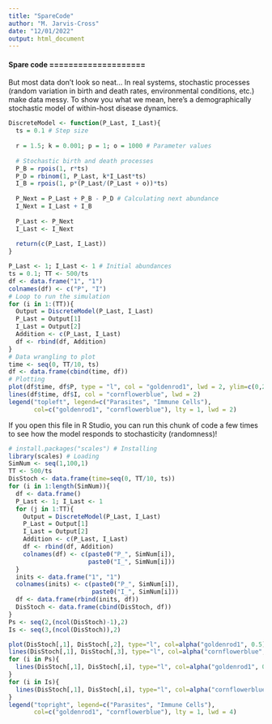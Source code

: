 ```yaml
---
title: "SpareCode"
author: "M. Jarvis-Cross"
date: "12/01/2022"
output: html_document
---
```


#### Spare code ====================
But most data don't look so neat... In real systems, stochastic processes (random variation in birth and death rates, environmental conditions, etc.) make data messy. To show you what we mean, here's a demographically stochastic model of within-host disease dynamics.  
``` r
DiscreteModel <- function(P_Last, I_Last){
  ts = 0.1 # Step size
  
  r = 1.5; k = 0.001; p = 1; o = 1000 # Parameter values
  
  # Stochastic birth and death processes
  P_B = rpois(1, r*ts) 
  P_D = rbinom(1, P_Last, k*I_Last*ts) 
  I_B = rpois(1, p*(P_Last/(P_Last + o))*ts) 
  
  P_Next = P_Last + P_B - P_D # Calculating next abundance
  I_Next = I_Last + I_B
  
  P_Last <- P_Next
  I_Last <- I_Next
  
  return(c(P_Last, I_Last))
}

P_Last <- 1; I_Last <- 1 # Initial abundances
ts = 0.1; TT <- 500/ts  
df <- data.frame("1", "1") 
colnames(df) <- c("P", "I") 
# Loop to run the simulation
for (i in 1:(TT)){
  Output = DiscreteModel(P_Last, I_Last)
  P_Last = Output[1]
  I_Last = Output[2]
  Addition <- c(P_Last, I_Last)
  df <- rbind(df, Addition)
}
# Data wrangling to plot
time <- seq(0, TT/10, ts)
df <- data.frame(cbind(time, df))
# Plotting
plot(df$time, df$P, type = "l", col = "goldenrod1", lwd = 2, ylim=c(0,250), xlab="Time", ylab="Abundance")
lines(df$time, df$I, col = "cornflowerblue", lwd = 2)
legend("topleft", legend=c("Parasites", "Immune Cells"),
       col=c("goldenrod1", "cornflowerblue"), lty = 1, lwd = 2)
```

If you open this file in R Studio, you can run this chunk of code a few times to see how the model responds to stochasticity (randomness)!  
``` r
# install.packages("scales") # Installing
library(scales) # Loading
SimNum <- seq(1,100,1)
TT <- 500/ts
DisStoch <- data.frame(time=seq(0, TT/10, ts))
for (i in 1:length(SimNum)){
  df <- data.frame()
  P_Last <- 1; I_Last <- 1
  for (j in 1:TT){
    Output = DiscreteModel(P_Last, I_Last)
    P_Last = Output[1]
    I_Last = Output[2]
    Addition <- c(P_Last, I_Last)
    df <- rbind(df, Addition)
    colnames(df) <- c(paste0("P_", SimNum[i]),
                      paste0("I_", SimNum[i]))
  }
  inits <- data.frame("1", "1")
  colnames(inits) <- c(paste0("P_", SimNum[i]),
                       paste0("I_", SimNum[i]))
  df <- data.frame(rbind(inits, df))
  DisStoch <- data.frame(cbind(DisStoch, df))
}
Ps <- seq(2,(ncol(DisStoch)-1),2)
Is <- seq(3,(ncol(DisStoch)),2)

plot(DisStoch[,1], DisStoch[,2], type="l", col=alpha("goldenrod1", 0.5), xlab="Time", ylab="Abundance", ylim = c(0,250))
lines(DisStoch[,1], DisStoch[,3], type="l", col=alpha("cornflowerblue", 0.2))
for (i in Ps){
  lines(DisStoch[,1], DisStoch[,i], type="l", col=alpha("goldenrod1", 0.5))
}
for (i in Is){
  lines(DisStoch[,1], DisStoch[,i], type="l", col=alpha("cornflowerblue", 0.2))
}
legend("topright", legend=c("Parasites", "Immune Cells"),
       col=c("goldenrod1", "cornflowerblue"), lty = 1, lwd = 4)
```
